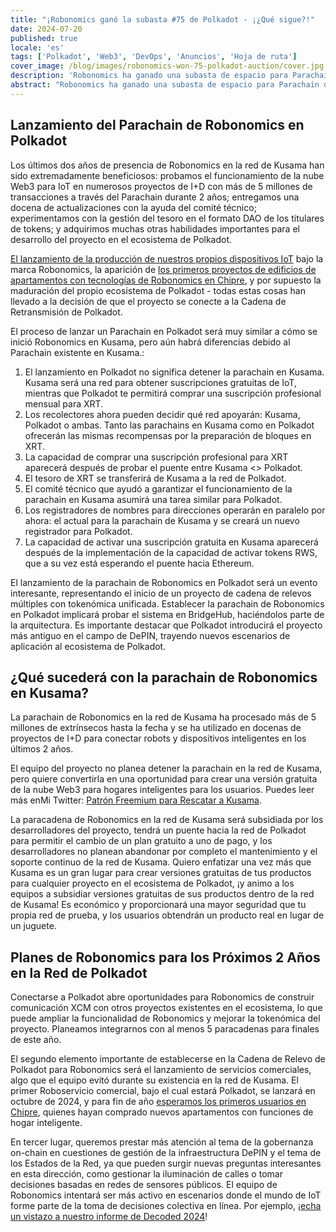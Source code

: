 ```yaml
---
title: "¡Robonomics ganó la subasta #75 de Polkadot - ¡¿Qué sigue?!"
date: 2024-07-20
published: true
locale: 'es'
tags: ['Polkadot', 'Web3', 'DevOps', 'Anuncios', 'Hoja de ruta']
cover_image: /blog/images/robonomics-won-75-polkadot-auction/cover.jpg
description: 'Robonomics ha ganado una subasta de espacio para Parachain de Polkadot y estará conectado a la cadena de retransmisión de Polkadot a partir del 25 de septiembre de 2024. A continuación se presentan los planes de lanzamiento, qué sucederá con el Parachain en la red de Kusama y qué pretendemos lograr durante el arrendamiento del espacio durante los próximos 2 años.'
abstract: "Robonomics ha ganado una subasta de espacio para Parachain de Polkadot y estará conectado a la cadena de retransmisión de Polkadot a partir del 25 de septiembre de 2024. A continuación se presentan (1) los planes de lanzamiento, (2) qué sucederá con el Parachain en la red de Kusama y (3) qué pretendemos lograr durante el arrendamiento del espacio durante los próximos 2 años."
---
```


## Lanzamiento del Parachain de Robonomics en Polkadot

Los últimos dos años de presencia de Robonomics en la red de Kusama han sido extremadamente beneficiosos: probamos el funcionamiento de la nube Web3 para IoT en numerosos proyectos de I+D con más de 5 millones de transacciones a través del Parachain durante 2 años; entregamos una docena de actualizaciones con la ayuda del comité técnico; experimentamos con la gestión del tesoro en el formato DAO de los titulares de tokens; y adquirimos muchas otras habilidades importantes para el desarrollo del proyecto en el ecosistema de Polkadot.

[El lanzamiento de la producción de nuestros propios dispositivos IoT](https://x.com/RobonomicsHW) bajo la marca Robonomics, la aparición de [los primeros proyectos de edificios de apartamentos con tecnologías de Robonomics en Chipre](https://robonomics.network/blog/cyprus-residence-with-home-assistant/), y por supuesto la maduración del propio ecosistema de Polkadot - todas estas cosas han llevado a la decisión de que el proyecto se conecte a la Cadena de Retransmisión de Polkadot.

El proceso de lanzar un Parachain en Polkadot será muy similar a cómo se inició Robonomics en Kusama, pero aún habrá diferencias debido al Parachain existente en Kusama.:

1. El lanzamiento en Polkadot no significa detener la parachain en Kusama. Kusama será una red para obtener suscripciones gratuitas de IoT, mientras que Polkadot te permitirá comprar una suscripción profesional mensual para XRT.
2. Los recolectores ahora pueden decidir qué red apoyarán: Kusama, Polkadot o ambas. Tanto las parachains en Kusama como en Polkadot ofrecerán las mismas recompensas por la preparación de bloques en XRT.
3. La capacidad de comprar una suscripción profesional para XRT aparecerá después de probar el puente entre Kusama \<\> Polkadot.
4. El tesoro de XRT se transferirá de Kusama a la red de Polkadot.
5. El comité técnico que ayudó a garantizar el funcionamiento de la parachain en Kusama asumirá una tarea similar para Polkadot.
6. Los registradores de nombres para direcciones operarán en paralelo por ahora: el actual para la parachain de Kusama y se creará un nuevo registrador para Polkadot.
7. La capacidad de activar una suscripción gratuita en Kusama aparecerá después de la implementación de la capacidad de activar tokens RWS, que a su vez está esperando el puente hacia Ethereum.


<RbImage zoom src="/blog/images/robonomics-won-75-polkadot-auction/infographic-Robonomics-Subscription-in-Polkadot.jpg" alt="Infografía Suscripción Robonomics en Polkadot" />

El lanzamiento de la parachain de Robonomics en Polkadot será un evento interesante, representando el inicio de un proyecto de cadena de relevos múltiples con tokenómica unificada. Establecer la parachain de Robonomics en Polkadot implicará probar el sistema en BridgeHub, haciéndolos parte de la arquitectura. Es importante destacar que Polkadot introducirá el proyecto más antiguo en el campo de DePIN, trayendo nuevos escenarios de aplicación al ecosistema de Polkadot.

## ¿Qué sucederá con la parachain de Robonomics en Kusama?

La parachain de Robonomics en la red de Kusama ha procesado más de 5 millones de extrínsecos hasta la fecha y se ha utilizado en docenas de proyectos de I+D para conectar robots y dispositivos inteligentes en los últimos 2 años.

El equipo del proyecto no planea detener la parachain en la red de Kusama, pero quiere convertirla en una oportunidad para crear una versión gratuita de la nube Web3 para hogares inteligentes para los usuarios. Puedes leer más enMi Twitter: [Patrón Freemium para Rescatar a Kusama](https://x.com/EnsRationis/status/1742535268492615983).

La paracadena de Robonomics en la red de Kusama será subsidiada por los desarrolladores del proyecto, tendrá un puente hacia la red de Polkadot para permitir el cambio de un plan gratuito a uno de pago, y los desarrolladores no planean abandonar por completo el mantenimiento y el soporte continuo de la red de Kusama. Quiero enfatizar una vez más que Kusama es un gran lugar para crear versiones gratuitas de tus productos para cualquier proyecto en el ecosistema de Polkadot, ¡y animo a los equipos a subsidiar versiones gratuitas de sus productos dentro de la red de Kusama! Es económico y proporcionará una mayor seguridad que tu propia red de prueba, y los usuarios obtendrán un producto real en lugar de un juguete.

## Planes de Robonomics para los Próximos 2 Años en la Red de Polkadot

Conectarse a Polkadot abre oportunidades para Robonomics de construir comunicación XCM con otros proyectos existentes en el ecosistema, lo que puede ampliar la funcionalidad de Robonomics y mejorar la tokenómica del proyecto. Planeamos integrarnos con al menos 5 paracadenas para finales de este año.

El segundo elemento importante de establecerse en la Cadena de Relevo de Polkadot para Robonomics será el lanzamiento de servicios comerciales, algo que el equipo evitó durante su existencia en la red de Kusama. El primer Roboservicio comercial, bajo el cual estará Polkadot, se lanzará en octubre de 2024, y para fin de año [esperamos los primeros usuarios en Chipre](https://robonomics.network/blog/cyprus-residence-with-home-assistant/), quienes hayan comprado nuevos apartamentos con funciones de hogar inteligente.

En tercer lugar, queremos prestar más atención al tema de la gobernanza on-chain en cuestiones de gestión de la infraestructura DePIN y el tema de los Estados de la Red, ya que pueden surgir nuevas preguntas interesantes en esta dirección, como gestionar la iluminación de calles o tomar decisiones basadas en redes de sensores públicos. El equipo de Robonomics intentará ser más activo en escenarios donde el mundo de IoT forme parte de la toma de decisiones colectiva en línea. Por ejemplo, ¡[echa un vistazo a nuestro informe de Decoded 2024](https://robonomics.network/blog/beer-bar-decoded2024/)!

    
<RbImage alt="" src="/blog/images/robonomics-won-75-polkadot-auction/Robonomics-flies-into-Polkadot.gif"/>